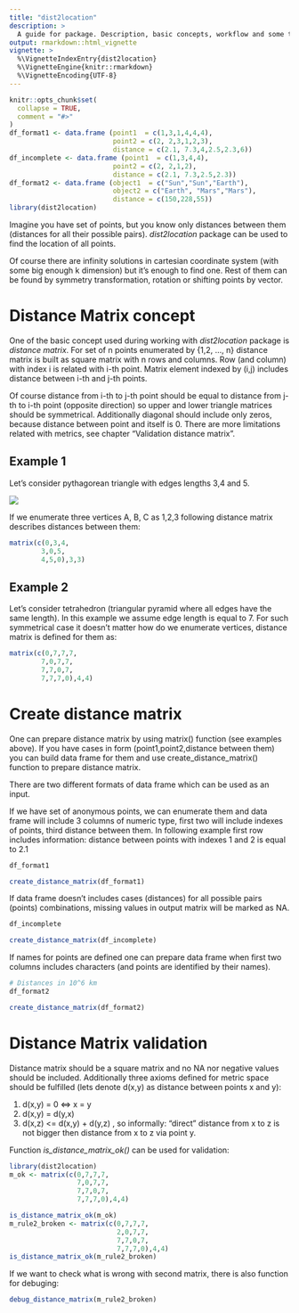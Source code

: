 ```yaml
---
title: "dist2location"
description: >
  A guide for package. Description, basic concepts, workflow and some tricks.
output: rmarkdown::html_vignette
vignette: >
  %\VignetteIndexEntry{dist2location}
  %\VignetteEngine{knitr::rmarkdown}
  %\VignetteEncoding{UTF-8}
---
```


```r
knitr::opts_chunk$set(
  collapse = TRUE,
  comment = "#>"
)
df_format1 <- data.frame (point1  = c(1,3,1,4,4,4),
                          point2 = c(2, 2,3,1,2,3),
                          distance = c(2.1, 7.3,4,2.5,2.3,6))
df_incomplete <- data.frame (point1  = c(1,3,4,4),
                          point2 = c(2, 2,1,2),
                          distance = c(2.1, 7.3,2.5,2.3))
df_format2 <- data.frame (object1  = c("Sun","Sun","Earth"),
                          object2 = c("Earth", "Mars","Mars"),
                          distance = c(150,228,55))
library(dist2location)
```

Imagine you have set of points, but you know only distances between them 
(distances for all their possible pairs). *dist2location* package can be used 
to find the location of all points. 

Of course there are infinity solutions in cartesian coordinate system 
(with some big enough k dimension) but it's enough to find one. Rest of them 
can be found by symmetry transformation, rotation or shifting points by vector. 

# Distance Matrix concept
One of the basic concept used during working with *dist2location* package is 
*distance matrix*. For set of n points enumerated by {1,2, ..., n} distance 
matrix is built as square matrix with n rows and columns. Row (and column) with 
index i is related with i-th point. Matrix element indexed by (i,j) includes 
distance between i-th and j-th points. 

Of course distance from i-th to j-th point should be equal to distance from 
j-th to i-th point (opposite direction) so upper and lower triangle matrices 
should be symmetrical. Additionally diagonal should include only zeros, because 
distance between point and itself is 0. There are more limitations related with 
metrics, see chapter "Validation distance matrix". 

## Example 1
Let's consider pythagorean triangle with edges lengths 3,4 and 5. 

![](Example1.PNG)

If we enumerate three vertices  A, B, C as 1,2,3 following distance matrix 
describes distances between them:
```r
matrix(c(0,3,4,
        3,0,5,
        4,5,0),3,3)

```

## Example 2
Let's consider tetrahedron (triangular pyramid where all edges have the same 
length). In this example we assume edge length is equal to 7. For such 
symmetrical case it doesn't matter how do we enumerate vertices, distance 
matrix is defined for them as: 
```r
matrix(c(0,7,7,7,
        7,0,7,7,
        7,7,0,7,
        7,7,7,0),4,4)
```
# Create distance matrix
One can prepare distance matrix by using matrix() function (see examples 
above). If you have cases in form (point1,point2,distance between them) you can 
build data frame for them and use create_distance_matrix() function to prepare 
distance matrix. 

There are two different formats of data frame which can be used as an input. 

If we have set of anonymous points, we can enumerate them and data frame will 
include 3 columns of numeric type, first two will include indexes of points, 
third distance between them. In following example first row includes 
information: distance between points with indexes 1 and 2 is equal to 2.1

```r
df_format1

create_distance_matrix(df_format1)
```
If data frame doesn't includes cases (distances) for all possible pairs 
(points) combinations, missing values in output matrix will be marked as NA.
```r
df_incomplete

create_distance_matrix(df_incomplete)
```

If names for points are defined one can prepare data frame when first two 
columns includes characters (and points are identified by their names). 
```r
# Distances in 10^6 km
df_format2

create_distance_matrix(df_format2)
```
# Distance Matrix validation 
Distance matrix should be a square matrix and no NA nor negative values should 
be included. Additionally three axioms defined for metric space should be 
fulfilled (lets denote d(x,y) as distance between points x and y):

1. d(x,y) = 0  <=> x = y
2. d(x,y) = d(y,x)
3. d(x,z) <= d(x,y) + d(y,z) , so informally: "direct" distance from x to z is 
not bigger then distance from x to z via point y.

Function *is_distance_matrix_ok()* can be used for validation:
```r
library(dist2location)
m_ok <- matrix(c(0,7,7,7,
                 7,0,7,7,
                 7,7,0,7,
                 7,7,7,0),4,4)

is_distance_matrix_ok(m_ok)
m_rule2_broken <- matrix(c(0,7,7,7,
                           2,0,7,7,
                           7,7,0,7,
                           7,7,7,0),4,4)
is_distance_matrix_ok(m_rule2_broken)
```
If we want to check what is wrong with second matrix, there is also function 
for debuging:
```r
debug_distance_matrix(m_rule2_broken)
```

